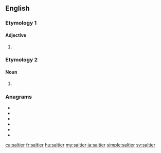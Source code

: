 ==English==

===Etymology 1===

====Adjective====
{{head|en|adjective comparative form}}

# {{en-comparative of|salty}}

===Etymology 2===

====Noun====
{{en-noun}}

# {{alternative form of|saltire|lang=en}}

{{Webster 1913}}

===Anagrams===
* {{l|en|A-lister}}
* {{l|en|Raelist}}
* {{l|en|railest}}
* {{l|en|realist}}
* {{l|en|retails}}
* {{l|en|saltire}}

[[ca:saltier]]
[[fr:saltier]]
[[hu:saltier]]
[[my:saltier]]
[[ja:saltier]]
[[simple:saltier]]
[[sv:saltier]]